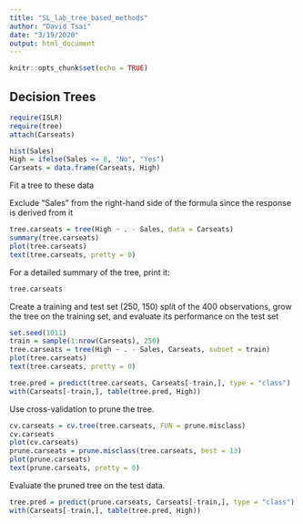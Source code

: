 ```yaml
---
title: "SL_lab_tree_based_methods"
author: "David Tsai"
date: "3/19/2020"
output: html_document
---
```


```r
knitr::opts_chunk$set(echo = TRUE)
```

## Decision Trees
```r
require(ISLR)
require(tree)
attach(Carseats)

hist(Sales)
High = ifelse(Sales <= 8, "No", "Yes")
Carseats = data.frame(Carseats, High)
```

Fit a tree to these data

Exclude "Sales" from the right-hand side of the formula since the response is derived from it
```r
tree.carseats = tree(High ~ . - Sales, data = Carseats)
summary(tree.carseats)
plot(tree.carseats)
text(tree.carseats, pretty = 0)
```

For a detailed summary of the tree, print it:
```r
tree.carseats
```

Create a training and test set (250, 150) split of the 400 observations, grow the tree on the training set, and evaluate its performance on the test set
```r
set.seed(1011)
train = sample(1:nrow(Carseats), 250)
tree.carseats = tree(High ~ . - Sales, Carseats, subset = train)
plot(tree.carseats)
text(tree.carseats, pretty = 0)

tree.pred = predict(tree.carseats, Carseats[-train,], type = "class")
with(Carseats[-train,], table(tree.pred, High))
```

Use cross-validation to prune the tree.
```r
cv.carseats = cv.tree(tree.carseats, FUN = prune.misclass)
cv.carseats
plot(cv.carseats)
prune.carseats = prune.misclass(tree.carseats, best = 13)
plot(prune.carseats)
text(prune.carseats, pretty = 0)
```

Evaluate the pruned tree on the test data.
```r
tree.pred = predict(prune.carseats, Carseats[-train,], type = "class")
with(Carseats[-train,], table(tree.pred, High))
```
